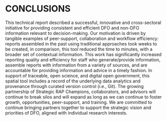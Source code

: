 # CONCLUSIONS

This technical report described a successful, innovative and cross-sectoral initiative for providing consistent and efficient DFO and non-DFO information relevant to decision-making. Our motivation is driven by tangible examples of peer-support, collaboration and workflow efficiency: reports assembled in the past using traditional approaches took weeks to be created, in comparison, this tool reduced the time to minutes, with a broader set of contextual information. This work has significantly increased reporting quality and efficiency for staff who generate/provide information, assemble reports with information from a variety of sources, and are accountable for providing information and advice in a timely fashion. In support of traceable, open science, and digital open government, this spatial tool includes a record of the underlying data analytics and provenance through curated version control (i.e., Git). The growing partnership of Strategic RAP Champions, collaborators, and advisors will continue to break silos and will expand as long as we can continue to foster growth, opportunities, peer-support, and training. We are committed to continue bringing partners together to support the strategic vision and priorities of DFO, aligned with individual research interests. 

\pagebreak